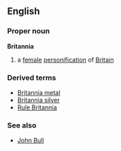 ==English==
===Proper noun===
{{wikipedia}}
'''Britannia'''
# a [[female]] [[personification]] of [[Britain]]
===Derived terms===
*[[Britannia metal]]
*[[Britannia silver]]
*[[Rule Britannia]]
===See also===
*[[John Bull]]